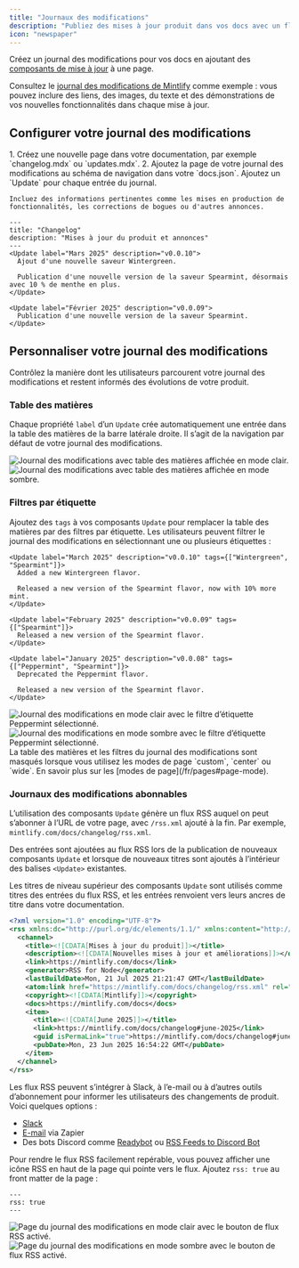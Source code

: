 ```yaml
---
title: "Journaux des modifications"
description: "Publiez des mises à jour produit dans vos docs avec un flux RSS auquel s’abonner"
icon: "newspaper"
---
```


Créez un journal des modifications pour vos docs en ajoutant des [composants de mise à jour](/fr/components/update) à une page.

Consultez le [journal des modifications de Mintlify](/fr/changelog) comme exemple : vous pouvez inclure des liens, des images, du texte et des démonstrations de vos nouvelles fonctionnalités dans chaque mise à jour.

## Configurer votre journal des modifications

<Steps>
  <Step title="Créer une page pour votre journal des modifications">
    1. Créez une nouvelle page dans votre documentation, par exemple `changelog.mdx` ou `updates.mdx`.
    2. Ajoutez la page de votre journal des modifications au schéma de navigation dans votre `docs.json`.
  </Step>

  <Step title="Ajouter des composants Update à votre journal des modifications">
    Ajoutez un `Update` pour chaque entrée du journal.

    Incluez des informations pertinentes comme les mises en production de fonctionnalités, les corrections de bogues ou d'autres annonces.
  </Step>
</Steps>

```mdx Example changelog.mdx
---
title: "Changelog"
description: "Mises à jour du produit et annonces"
---
<Update label="Mars 2025" description="v0.0.10">
  Ajout d'une nouvelle saveur Wintergreen.

  Publication d'une nouvelle version de la saveur Spearmint, désormais avec 10 % de menthe en plus.
</Update>

<Update label="Février 2025" description="v0.0.09">
  Publication d'une nouvelle version de la saveur Spearmint.
</Update>
```

## Personnaliser votre journal des modifications

Contrôlez la manière dont les utilisateurs parcourent votre journal des modifications et restent informés des évolutions de votre produit.

### Table des matières

Chaque propriété `label` d’un `Update` crée automatiquement une entrée dans la table des matières de la barre latérale droite. Il s’agit de la navigation par défaut de votre journal des modifications.

<Frame>
  <img src="/images/changelog-toc-light.png" alt="Journal des modifications avec table des matières affichée en mode clair." className="block dark:hidden" />

  <img src="/images/changelog-toc-dark.png" alt="Journal des modifications avec table des matières affichée en mode sombre." className="hidden dark:block" />
</Frame>

### Filtres par étiquette

Ajoutez des `tags` à vos composants `Update` pour remplacer la table des matières par des filtres par étiquette. Les utilisateurs peuvent filtrer le journal des modifications en sélectionnant une ou plusieurs étiquettes :

```mdx Tag filters example wrap
<Update label="March 2025" description="v0.0.10" tags={["Wintergreen", "Spearmint"]}>
  Added a new Wintergreen flavor.

  Released a new version of the Spearmint flavor, now with 10% more mint.
</Update>

<Update label="February 2025" description="v0.0.09" tags={["Spearmint"]}>
  Released a new version of the Spearmint flavor.
</Update>

<Update label="January 2025" description="v0.0.08" tags={["Peppermint", "Spearmint"]}>
  Deprecated the Peppermint flavor.

  Released a new version of the Spearmint flavor.
</Update>
```

<Frame>
  <img src="/images/changelog-filters-light.png" alt="Journal des modifications en mode clair avec le filtre d’étiquette Peppermint sélectionné." className="block dark:hidden" />

  <img src="/images/changelog-filters-dark.png" alt="Journal des modifications en mode sombre avec le filtre d’étiquette Peppermint sélectionné." className="hidden dark:block" />
</Frame>

<Tip>
  La table des matières et les filtres du journal des modifications sont masqués lorsque vous utilisez les modes de page `custom`, `center` ou `wide`. En savoir plus sur les [modes de page](/fr/pages#page-mode).
</Tip>

### Journaux des modifications abonnables

L’utilisation des composants `Update` génère un flux RSS auquel on peut s’abonner à l’URL de votre page, avec `/rss.xml` ajouté à la fin. Par exemple, `mintlify.com/docs/changelog/rss.xml`.

Des entrées sont ajoutées au flux RSS lors de la publication de nouveaux composants `Update` et lorsque de nouveaux titres sont ajoutés à l’intérieur des balises `<Update>` existantes.

Les titres de niveau supérieur des composants `Update` sont utilisés comme titres des entrées du flux RSS, et les entrées renvoient vers leurs ancres de titre dans votre documentation.

```xml Example RSS feed
<?xml version="1.0" encoding="UTF-8"?>
<rss xmlns:dc="http://purl.org/dc/elements/1.1/" xmlns:content="http://purl.org/rss/1.0/modules/content/" xmlns:atom="http://www.w3.org/2005/Atom" version="2.0">
  <channel>
    <title><![CDATA[Mises à jour du produit]]></title>
    <description><![CDATA[Nouvelles mises à jour et améliorations]]></description>
    <link>https://mintlify.com/docs</link>
    <generator>RSS for Node</generator>
    <lastBuildDate>Mon, 21 Jul 2025 21:21:47 GMT</lastBuildDate>
    <atom:link href="https://mintlify.com/docs/changelog/rss.xml" rel="self" type="application/rss+xml"/>
    <copyright><![CDATA[Mintlify]]></copyright>
    <docs>https://mintlify.com/docs</docs>
    <item>
      <title><![CDATA[June 2025]]></title>
      <link>https://mintlify.com/docs/changelog#june-2025</link>
      <guid isPermaLink="true">https://mintlify.com/docs/changelog#june-2025</guid>
      <pubDate>Mon, 23 Jun 2025 16:54:22 GMT</pubDate>
    </item>
  </channel>
</rss>
```

Les flux RSS peuvent s’intégrer à Slack, à l’e-mail ou à d’autres outils d’abonnement pour informer les utilisateurs des changements de produit. Voici quelques options :

- [Slack](https://slack.com/help/articles/218688467-Add-RSS-feeds-to-Slack)
- [E-mail](https://zapier.com/apps/email/integrations/rss/1441/send-new-rss-feed-entries-via-email) via Zapier
- Des bots Discord comme [Readybot](https://readybot.io) ou [RSS Feeds to Discord Bot](https://rss.app/en/bots/rssfeeds-discord-bot)

Pour rendre le flux RSS facilement repérable, vous pouvez afficher une icône RSS en haut de la page qui pointe vers le flux. Ajoutez `rss: true` au front matter de la page :

```mdx
---
rss: true
---
```

<Frame>
  <img src="/images/changelog-rss-button-light.png" alt="Page du journal des modifications en mode clair avec le bouton de flux RSS activé." className="block dark:hidden" />

  <img src="/images/changelog-rss-button-dark.png" alt="Page du journal des modifications en mode sombre avec le bouton de flux RSS activé." className="hidden dark:block" />
</Frame>
